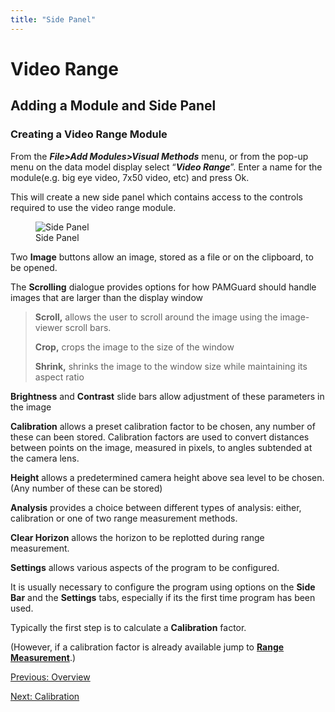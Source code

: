 ```yaml
---
title: "Side Panel"
---
```

Video Range
===========

Adding a Module and Side Panel
------------------------------

  

### Creating a Video Range Module

From the **_File>Add Modules>Visual Methods_** menu, or from the pop-up menu on the data model display select "_**Video Range**_ ". Enter a name for the module(e.g. big eye video, 7x50 video, etc) and press Ok.

This will create a new side panel which contains access to the controls required to use the video range module.

![Side Panel](images/SidePanel2.jpg)

Two **Image** buttons allow an image, stored as a file or on the clipboard, to be opened.

The **Scrolling** dialogue provides options for how PAMGuard should handle images that are larger than the display window

> **Scroll,** allows the user to scroll around the image using the image-viewer scroll bars.
> 
> **Crop,** crops the image to the size of the window
> 
> **Shrink,** shrinks the image to the window size while maintaining its aspect ratio

**Brightness** and **Contrast** slide bars allow adjustment of these parameters in the image

**Calibration** allows a preset calibration factor to be chosen, any number of these can been stored. Calibration factors are used to convert distances between points on the image, measured in pixels, to angles subtended at the camera lens.

**Height** allows a predetermined camera height above sea level to be chosen. (Any number of these can be stored)

**Analysis** provides a choice between different types of analysis: either, calibration or one of two range measurement methods.

**Clear Horizon** allows the horizon to be replotted during range measurement.

**Settings** allows various aspects of the program to be configured.

It is usually necessary to configure the program using options on the **Side Bar** and the **Settings** tabs, especially if its the first time program has been used.

Typically the first step is to calculate a **Calibration** factor.

(However, if a calibration factor is already available jump to [**Range Measurement**](videoRange_Measuring_setup.html).)

  

[Previous: Overview](videoRange_videoRange.html)

[Next: Calibration](videoRange_Calibrating.html)
